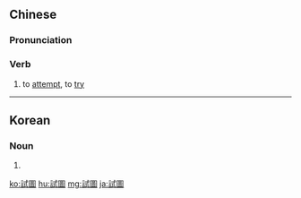 {{also|试图}}
==Chinese==
{{zh-forms|s=试图}}

===Pronunciation===
{{zh-pron
|m=shìtú
|c=si3 tou4
|mn=chhì-tô͘
|cat=v
}}

===Verb===
{{zh-verb}}

# to [[attempt]], to [[try]]

----

==Korean==
{{ko-hanjatab}}

===Noun===
{{ko-noun|hj|hangeul=시도}}

# {{hanja form of|시도|attempt}}

[[ko:試圖]]
[[hu:試圖]]
[[mg:試圖]]
[[ja:試圖]]